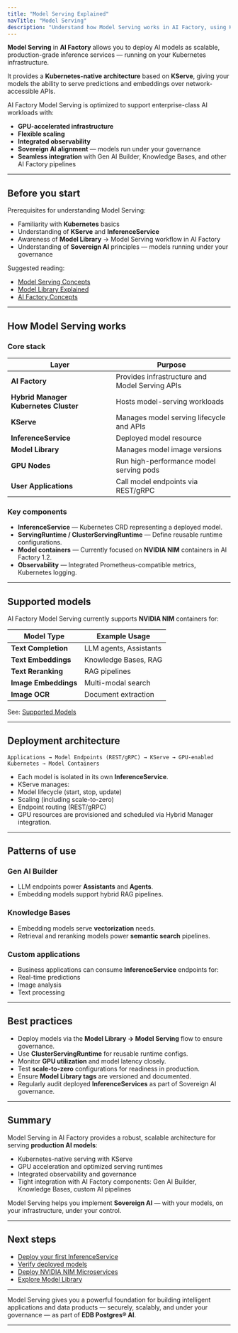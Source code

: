 ```yaml
---
title: "Model Serving Explained"
navTitle: "Model Serving"
description: "Understand how Model Serving works in AI Factory, using KServe to provide scalable, production-ready model inference."
---
```


**Model Serving** in **AI Factory** allows you to deploy AI models as scalable, production-grade inference services — running on your Kubernetes infrastructure.

It provides a **Kubernetes-native architecture** based on **KServe**, giving your models the ability to serve predictions and embeddings over network-accessible APIs.

AI Factory Model Serving is optimized to support enterprise-class AI workloads with:

-   **GPU-accelerated infrastructure**
-   **Flexible scaling**
-   **Integrated observability**
-   **Sovereign AI alignment** — models run under your governance
-   **Seamless integration** with Gen AI Builder, Knowledge Bases, and other AI Factory pipelines

* * *

## Before you start

Prerequisites for understanding Model Serving:

-   Familiarity with **Kubernetes** basics
-   Understanding of **KServe** and **InferenceService**
-   Awareness of **Model Library** → Model Serving workflow in AI Factory
-   Understanding of **Sovereign AI** principles — models running under your governance

Suggested reading:

-   [Model Serving Concepts](model-serving-concepts)
-   [Model Library Explained](model-library-explained)
-   [AI Factory Concepts](ai-factory-concepts)

* * *

## How Model Serving works

### Core stack

| Layer                                 | Purpose                                        |
| ------------------------------------- | ---------------------------------------------- |
| **AI Factory**                        | Provides infrastructure and Model Serving APIs |
| **Hybrid Manager Kubernetes Cluster** | Hosts model-serving workloads                  |
| **KServe**                            | Manages model serving lifecycle and APIs       |
| **InferenceService**                  | Deployed model resource                        |
| **Model Library**                     | Manages model image versions                   |
| **GPU Nodes**                         | Run high-performance model serving pods        |
| **User Applications**                 | Call model endpoints via REST/gRPC             |

### Key components

-   **InferenceService** — Kubernetes CRD representing a deployed model.
-   **ServingRuntime / ClusterServingRuntime** — Define reusable runtime configurations.
-   **Model containers** — Currently focused on **NVIDIA NIM** containers in AI Factory 1.2.
-   **Observability** — Integrated Prometheus-compatible metrics, Kubernetes logging.

* * *

## Supported models

AI Factory Model Serving currently supports **NVIDIA NIM** containers for:

| Model Type           | Example Usage          |
| -------------------- | ---------------------- |
| **Text Completion**  | LLM agents, Assistants |
| **Text Embeddings**  | Knowledge Bases, RAG   |
| **Text Reranking**   | RAG pipelines          |
| **Image Embeddings** | Multi-modal search     |
| **Image OCR**        | Document extraction    |

See: [Supported Models](../../../ai-factory/pipeline/models/supported-models/)

* * *

## Deployment architecture

`Applications → Model Endpoints (REST/gRPC) → KServe → GPU-enabled Kubernetes → Model Containers`

-   Each model is isolated in its own **InferenceService**.
-   KServe manages:
-   Model lifecycle (start, stop, update)
-   Scaling (including scale-to-zero)
-   Endpoint routing (REST/gRPC)
-   GPU resources are provisioned and scheduled via Hybrid Manager integration.

* * *

## Patterns of use

### Gen AI Builder

-   LLM endpoints power **Assistants** and **Agents**.
-   Embedding models support hybrid RAG pipelines.

### Knowledge Bases

-   Embedding models serve **vectorization** needs.
-   Retrieval and reranking models power **semantic search** pipelines.

### Custom applications

-   Business applications can consume **InferenceService** endpoints for:
-   Real-time predictions
-   Image analysis
-   Text processing

* * *

## Best practices

-   Deploy models via the **Model Library → Model Serving** flow to ensure governance.
-   Use **ClusterServingRuntime** for reusable runtime configs.
-   Monitor **GPU utilization** and model latency closely.
-   Test **scale-to-zero** configurations for readiness in production.
-   Ensure **Model Library tags** are versioned and documented.
-   Regularly audit deployed **InferenceServices** as part of Sovereign AI governance.

* * *

## Summary

Model Serving in AI Factory provides a robust, scalable architecture for serving **production AI models**:

-   Kubernetes-native serving with KServe
-   GPU acceleration and optimized serving runtimes
-   Integrated observability and governance
-   Tight integration with AI Factory components: Gen AI Builder, Knowledge Bases, custom AI pipelines

Model Serving helps you implement **Sovereign AI** — with your models, on your infrastructure, under your control.

* * *

## Next steps

-   [Deploy your first InferenceService](/edb-postgres-ai/latest/ai-factory/learn/how-to/model-serving/create-inferenceservice/)
-   [Verify deployed models](../../../hybrid-manager/ai-factory/learn/how-to/verify-models.mdx)
-   [Deploy NVIDIA NIM Microservices ](/edb-postgres-ai/latest/ai-factory/learn/how-to/model-serving/deploy-nim-container/)
-   [Explore Model Library](model-library-explained)

* * *

Model Serving gives you a powerful foundation for building intelligent applications and data products — securely, scalably, and under your governance — as part of **EDB Postgres® AI**.

* * *
